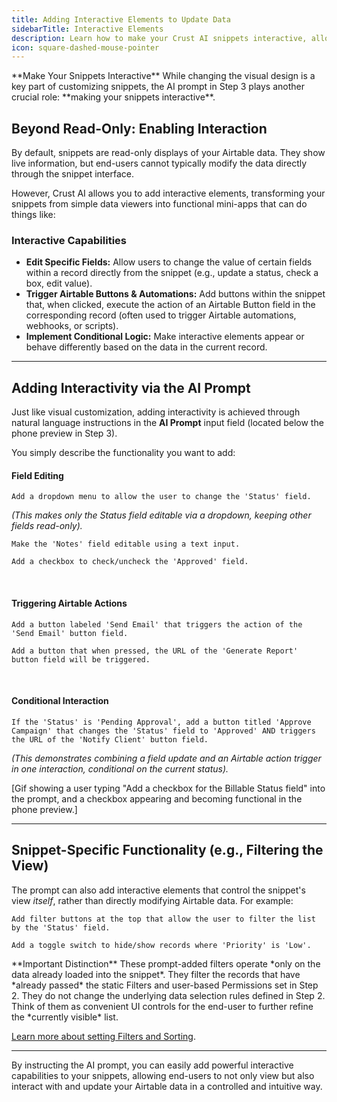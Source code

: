 ```yaml
---
title: Adding Interactive Elements to Update Data
sidebarTitle: Interactive Elements
description: Learn how to make your Crust AI snippets interactive, allowing users to edit data or trigger actions via the AI prompt.
icon: square-dashed-mouse-pointer
---
```


<Tip icon="zap">
  **Make Your Snippets Interactive**  
  While changing the visual design is a key part of customizing snippets, the AI prompt in Step 3 plays another crucial role: **making your snippets interactive**.
</Tip>

## Beyond Read-Only: Enabling Interaction

By default, snippets are read-only displays of your Airtable data. They show live information, but end-users cannot typically modify the data directly through the snippet interface.

However, Crust AI allows you to add interactive elements, transforming your snippets from simple data viewers into functional mini-apps that can do things like:

### Interactive Capabilities
  *   **Edit Specific Fields:** Allow users to change the value of certain fields within a record directly from the snippet (e.g., update a status, check a box, edit value).
  *   **Trigger Airtable Buttons & Automations:** Add buttons within the snippet that, when clicked, execute the action of an Airtable Button field in the corresponding record (often used to trigger Airtable automations, webhooks, or scripts).
  *   **Implement Conditional Logic:** Make interactive elements appear or behave differently based on the data in the current record.

---

## Adding Interactivity via the AI Prompt

Just like visual customization, adding interactivity is achieved through natural language instructions in the **AI Prompt** input field (located below the phone preview in Step 3).

You simply describe the functionality you want to add:

#### Field Editing

```
Add a dropdown menu to allow the user to change the 'Status' field.
```

*(This makes *only* the Status field editable via a dropdown, keeping other fields read-only).*

```
Make the 'Notes' field editable using a text input.
```

```
Add a checkbox to check/uncheck the 'Approved' field.
```

<br/>

#### Triggering Airtable Actions

```
Add a button labeled 'Send Email' that triggers the action of the 'Send Email' button field.
```

```
Add a button that when pressed, the URL of the 'Generate Report' button field will be triggered.
```

<br/>

#### Conditional Interaction

```
If the 'Status' is 'Pending Approval', add a button titled 'Approve Campaign' that changes the 'Status' field to 'Approved' AND triggers the URL of the 'Notify Client' button field.
```

*(This demonstrates combining a field update and an Airtable action trigger in one interaction, conditional on the current status).*

[Gif showing a user typing "Add a checkbox for the Billable Status field" into the prompt, and a checkbox appearing and becoming functional in the phone preview.]

---

## Snippet-Specific Functionality (e.g., Filtering the View)

The prompt can also add interactive elements that control the snippet's view *itself*, rather than directly modifying Airtable data. For example:

```
Add filter buttons at the top that allow the user to filter the list by the 'Status' field.
```

```
Add a toggle switch to hide/show records where 'Priority' is 'Low'.
```

<Info>
  **Important Distinction**  
  These prompt-added filters operate *only on the data already loaded into the snippet*. They filter the records that have *already passed* the static Filters and user-based Permissions set in Step 2. They do not change the underlying data selection rules defined in Step 2. Think of them as convenient UI controls for the end-user to further refine the *currently visible* list.

  [Learn more about setting Filters and Sorting](/chapters/selecting-which-data-to-display/setting-filters-and-sorting-for-multiple-items-snippets).
</Info>

---

By instructing the AI prompt, you can easily add powerful interactive capabilities to your snippets, allowing end-users to not only view but also interact with and update your Airtable data in a controlled and intuitive way.